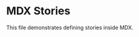
<Meta title="addons/docs/stories-mdx/basic" component={globalThis.Components.Button} />

# MDX Stories

This file demonstrates defining stories inside MDX.

<Canvas>
  <Story
    name="Primary"
    args={{ label: 'Primary' }}
  />
</Canvas>

<ArgsTable story="^" />

<Canvas>
  <Story
    name="Secondary"
    args={{ label: 'Secondary' }}
  />
</Canvas>
